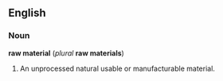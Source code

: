 ==English==
===Noun===
'''raw material''' (''plural'' '''raw materials''')

# An unprocessed natural usable or manufacturable material.